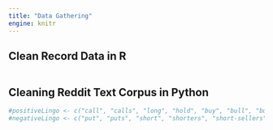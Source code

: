 ```yaml
---
title: "Data Gathering"
engine: knitr
---
```





<h2> Clean Record Data in R </h2>

``` r




```



<h2> Cleaning Reddit Text Corpus in Python </h2>

``` python
#positiveLingo <- c("call", "calls", "long", "hold", "buy", "bull", "bullish", "bulls", "support", "strong")
#negativeLingo <- c("put", "puts", "short", "shorters", "short-sellers", "sell", "sellers", "bear", "bears", "bearish", "weakness", "weak")


```


<h2> 


